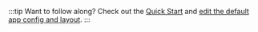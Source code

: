 :::tip Want to follow along?
Check out the [Quick Start](../quick-start.mdx) and [edit the default app config and layout](../quick-start.mdx#editing-the-layout-and-app-config).
:::
